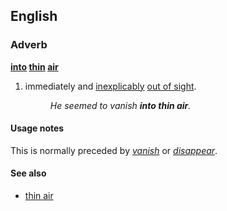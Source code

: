 ==English==

===Adverb===
'''[[into]] [[thin]] [[air]]'''

# {{idiom}} immediately and [[inexplicably]] [[out of sight]].
#:''He seemed to vanish '''into thin air'''.''

====Usage notes====
This is normally preceded by ''[[vanish]]'' or ''[[disappear]]''.

====See also====
*[[thin air]]